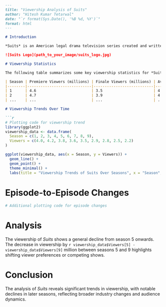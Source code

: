 
```markdown
---
title: "Viewership Analysis of Suits"
author: "Hitesh Kumar Tetarwal"
date: "`r format(Sys.Date(), '%B %d, %Y')`"
format: html
---

# Introduction

*Suits* is an American legal drama television series created and written by Aaron Korsh. The series premiered on June 23, 2011, on USA Network and concluded on September 25, 2019.

![Suits Logo](path_to_your_image/suits_logo.jpg)

# Viewership Statistics

The following table summarizes some key viewership statistics for *Suits*:

| Season | Premiere Viewers (millions) | Finale Viewers (millions) | Average Viewers (millions) |
|--------|-----------------------------|---------------------------|----------------------------|
| 1      | 4.6                         | 3.5                       | 4.0                        |
| 2      | 4.7                         | 3.9                       | 4.2                        |
| ...    | ...                         | ...                       | ...                        |

# Viewership Trends Over Time

```r
# Plotting code for viewership trend
library(ggplot2)
viewership_data <- data.frame(
  Season = c(1, 2, 3, 4, 5, 6, 7, 8, 9),
  Viewers = c(4.0, 4.2, 3.8, 3.6, 3.5, 2.9, 2.8, 2.5, 2.2)
)

ggplot(viewership_data, aes(x = Season, y = Viewers)) +
  geom_line() +
  geom_point() +
  theme_minimal() +
  labs(title = "Viewership Trends of Suits Over Seasons", x = "Season", y = "Millions of Viewers")
```

# Episode-to-Episode Changes

```r
# Additional plotting code for episode changes
```

# Analysis

The viewership of *Suits* shows a general decline from season 5 onwards. The decrease in viewership by `r viewership_data$Viewers[5] - viewership_data$Viewers[9]` million between seasons 5 and 9 highlights shifting viewer preferences or competing shows.

# Conclusion

The analysis of *Suits* reveals significant trends in viewership, with notable declines in later seasons, reflecting broader industry changes and audience dynamics.